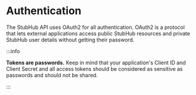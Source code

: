 # Authentication

The StubHub API uses OAuth2 for all authentication. OAuth2 is a protocol that
lets external applications access public StubHub resources and private StubHub
user details without getting their password.

:::info

**Tokens are passwords.**
Keep in mind that your application's Client ID and Client Secret and all access
tokens should be considered as sensitive as passwords and should not be shared.

:::


<DocCardList items={useCurrentSidebarCategory().items}/>
